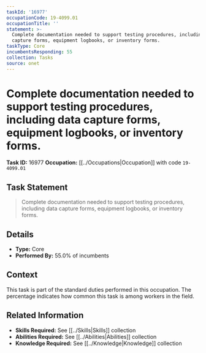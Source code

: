 ```yaml
---
taskId: '16977'
occupationCode: 19-4099.01
occupationTitle: ''
statement: >-
  Complete documentation needed to support testing procedures, including data
  capture forms, equipment logbooks, or inventory forms.
taskType: Core
incumbentsResponding: 55
collection: Tasks
source: onet
---
```

# Complete documentation needed to support testing procedures, including data capture forms, equipment logbooks, or inventory forms.

**Task ID:** 16977
**Occupation:** [[../Occupations|Occupation]] with code `19-4099.01`

## Task Statement

> Complete documentation needed to support testing procedures, including data capture forms, equipment logbooks, or inventory forms.

## Details

- **Type:** Core
- **Performed By:** 55.0% of incumbents

## Context

This task is part of the standard duties performed in this occupation. The percentage indicates how common this task is among workers in the field.

## Related Information

- **Skills Required:** See [[../Skills|Skills]] collection
- **Abilities Required:** See [[../Abilities|Abilities]] collection
- **Knowledge Required:** See [[../Knowledge|Knowledge]] collection
